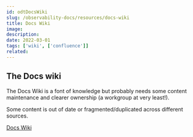 ---
id: odtDocsWiki
slug: /observability-docs/resources/docs-wiki
title: Docs Wiki
image:
description:
date: 2022-03-01
tags: ['wiki', ['confluence']]
related:
---

## The Docs wiki
The Docs Wiki is a font of knowledge but probably needs some content maintenance and clearer ownership (a workgroup at very least!).

Some content is out of date or fragmented/duplicated across different sources.

[Docs Wiki][0]

[0]: https://wiki.elastic.co/spaces/viewspace.action?key=DOC
